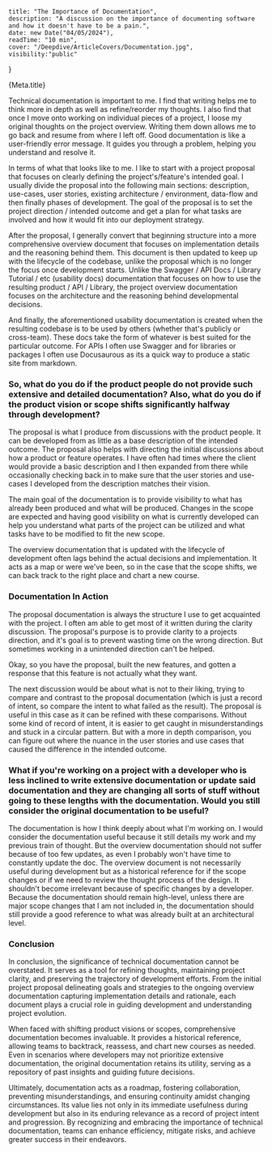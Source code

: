     title: "The Importance of Documentation",
    description: "A discussion on the importance of documenting software and how it doesn't have to be a pain.",
    date: new Date("04/05/2024"),
    readTime: "10 min",
    cover: "/Deepdive/ArticleCovers/Documentation.jpg",
    visibility:"public"
}

<div className="titleSection">
    <span id="title">{Meta.title}</span>
</div>

<KeeganAuther />

Technical documentation is important to me. I find that writing helps me to think more in depth as well as refine/reorder my thoughts. 
I also find that once I move onto working on individual pieces of a project, I loose my original thoughts on the project overview. 
Writing them down allows me to go back and resume from where I left off. Good documentation is like a user-friendly error message. 
It guides you through a problem, helping you understand and resolve it.

In terms of what that looks like to me. I like to start with a project proposal that focuses on clearly defining the project's/feature's 
intended goal. I usually divide the proposal into the following main sections: description, use-cases, user stories, existing architecture 
/ environment, data-flow and then finally phases of development. The goal of the proposal is to set the project direction / intended outcome 
and get a plan for what tasks are involved and how it would fit into our deployment strategy.


After the proposal, I generally convert that beginning structure into a more comprehensive overview document that focuses on implementation details 
and the reasoning behind them. This document is then updated to keep up with the lifecycle of the codebase, unlike the proposal which is no longer the 
focus once development starts. Unlike the Swagger / API Docs / Library Tutorial / etc (usability docs) documentation that focuses on how to use the resulting 
product / API / Library, the project overview documentation focuses on the architecture and the reasoning behind developmental decisions.

And finally, the aforementioned usability documentation is created when the resulting codebase is to be used by others (whether that's publicly or cross-team). 
These docs take the form of whatever is best suited for the particular outcome. For APIs I often use Swagger and for libraries or packages I often use Docusaurous 
as its a quick way to produce a static site from markdown. 


### So, what do you do if the product people do not provide such extensive and detailed documentation? Also, what do you do if the product vision or scope shifts significantly halfway through development?

The proposal is what I produce from discussions with the product people. It can be developed from as little as a base description of the intended outcome. 
The proposal also helps with directing the initial discussions about how a product or feature operates. I have often had times where the client would provide 
a basic description and I then expanded from there while occasionally checking back in to make sure that the user stories and use-cases I developed from the description 
matches their vision.

The main goal of the documentation is to provide visibility to what has already been produced and what will be produced. Changes in the scope are expected and 
having good visibility on what is currently developed can help you understand what parts of the project can be utilized and what tasks have to be modified to fit 
the new scope.

The overview documentation that is updated with the lifecycle of development often lags behind the actual decisions and implementation. 
It acts as a map or were we've been, so in the case that the scope shifts, we can back track to the right place and chart a new course.

### Documentation In Action

The proposal documentation is always the structure I use to get acquainted with the project. I often am able to get most of it written during the clarity discussion. 
The proposal's purpose is to provide clarity to a projects direction, and it's goal is to prevent wasting time on the wrong direction. 
But sometimes working in a unintended direction can't be helped.

Okay, so you have the proposal, built the new features, and gotten a response that this feature is not actually what they want. 

The next discussion would be about what is not to their liking, trying to compare and contrast to the proposal documentation (which is just a record of intent, 
so compare the intent to what failed as the result). The proposal is useful in this case as it can be refined with these comparisons. Without some kind of record 
of intent, it is easier to get caught in misunderstandings and stuck in a circular pattern. But with a more in depth comparison, you can figure out where the nuance 
in the user stories and use cases that caused the difference in the intended outcome.

### What if you're working on a project with a developer who is less inclined to write extensive documentation or update said documentation and they are changing all sorts of stuff without going to these lengths with the documentation. Would you still consider the original documentation to be useful?

The documentation is how I think deeply about what I'm working on. I would consider the documentation useful because it still details my work and my previous train of 
thought. But the overview documentation should not suffer because of too few updates, as even I probably won't have time to constantly update the doc. 
The overview document is not necessarily useful during development but as a historical reference for if the scope changes or if we need to review the thought process 
of the design. It shouldn't become irrelevant because of specific changes by a developer. Because the documentation should remain high-level, unless there are major 
scope changes that I am not included in, the documentation should still provide a good reference to what was already built at an architectural level. 


### Conclusion

In conclusion, the significance of technical documentation cannot be overstated. It serves as a tool for refining thoughts, maintaining project clarity, 
and preserving the trajectory of development efforts. From the initial project proposal delineating goals and strategies to the ongoing overview documentation 
capturing implementation details and rationale, each document plays a crucial role in guiding development and understanding project evolution.

When faced with shifting product visions or scopes, comprehensive documentation becomes invaluable. It provides a historical reference, allowing teams to 
backtrack, reassess, and chart new courses as needed. Even in scenarios where developers may not prioritize extensive documentation, the original documentation 
retains its utility, serving as a repository of past insights and guiding future decisions.

Ultimately, documentation acts as a roadmap, fostering collaboration, preventing misunderstandings, and ensuring continuity amidst changing circumstances. 
Its value lies not only in its immediate usefulness during development but also in its enduring relevance as a record of project intent and progression. 
By recognizing and embracing the importance of technical documentation, teams can enhance efficiency, mitigate risks, and achieve greater success in their endeavors.


<NextPage />